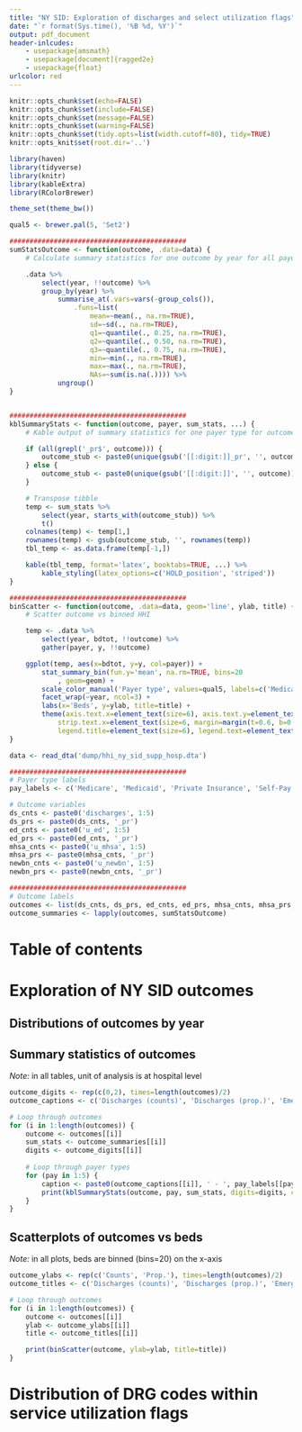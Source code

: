 ```yaml
---
title: "NY SID: Exploration of discharges and select utilization flags"
date: "`r format(Sys.time(), '%B %d, %Y')`"
output: pdf_document
header-inlcudes:
    - usepackage{amsmath}
    - usepackage[document]{ragged2e}
    - usepackage{float}
urlcolor: red
---
```



```r
knitr::opts_chunk$set(echo=FALSE)
knitr::opts_chunk$set(include=FALSE)
knitr::opts_chunk$set(message=FALSE)
knitr::opts_chunk$set(warning=FALSE)
knitr::opts_chunk$set(tidy.opts=list(width.cutoff=80), tidy=TRUE)
knitr::opts_knit$set(root.dir='..')
```
```r
library(haven)
library(tidyverse)
library(knitr)
library(kableExtra)
library(RColorBrewer)
```

```r
theme_set(theme_bw())

qual5 <- brewer.pal(5, 'Set2')
```

```r
############################################
sumStatsOutcome <- function(outcome, .data=data) {
	# Calculate summary statistics for one outcome by year for all payer types

	.data %>%
		select(year, !!outcome) %>%
		group_by(year) %>%
			summarise_at(.vars=vars(-group_cols()),
				.funs=list(
					mean=~mean(., na.rm=TRUE),
					sd=~sd(., na.rm=TRUE),
					q1=~quantile(., 0.25, na.rm=TRUE),
					q2=~quantile(., 0.50, na.rm=TRUE),
					q3=~quantile(., 0.75, na.rm=TRUE),
					min=~min(., na.rm=TRUE),
					max=~max(., na.rm=TRUE),
					NAs=~sum(is.na(.)))) %>%
			ungroup()
}


############################################
kblSummaryStats <- function(outcome, payer, sum_stats, ...) {
	# Kable output of summary statistics for one payer type for outcome

	if (all(grepl('_pr$', outcome))) {
		outcome_stub <- paste0(unique(gsub('[[:digit:]]_pr', '', outcome)), payer, '_pr_')
	} else {
		outcome_stub <- paste0(unique(gsub('[[:digit:]]', '', outcome)), payer, '_')
	}

	# Transpose tibble
	temp <- sum_stats %>%
		select(year, starts_with(outcome_stub)) %>%
		t()
	colnames(temp) <- temp[1,]
	rownames(temp) <- gsub(outcome_stub, '', rownames(temp))
	tbl_temp <- as.data.frame(temp[-1,])

	kable(tbl_temp, format='latex', booktabs=TRUE, ...) %>%
		kable_styling(latex_options=c('HOLD_position', 'striped'))
}

############################################
binScatter <- function(outcome, .data=data, geom='line', ylab, title) {
	# Scatter outcome vs binned HHI

	temp <- .data %>%
		select(year, bdtot, !!outcome) %>%
		gather(payer, y, !!outcome)

	ggplot(temp, aes(x=bdtot, y=y, col=payer)) +
		stat_summary_bin(fun.y='mean', na.rm=TRUE, bins=20
			, geom=geom) +
		scale_color_manual('Payer type', values=qual5, labels=c('Medicare', 'Medicaid', 'Private Insurance', 'Self-Pay', 'No charge')) +
		facet_wrap(~year, ncol=3) +
		labs(x='Beds', y=ylab, title=title) +
		theme(axis.text.x=element_text(size=6), axis.text.y=element_text(size=6),
			strip.text.x=element_text(size=6, margin=margin(t=0.6, b=0.6)),
			legend.title=element_text(size=6), legend.text=element_text(size=6), legend.key.size=unit(.5, 'line'), legend.position=c(.5, .15))
}
```

```r
data <- read_dta('dump/hhi_ny_sid_supp_hosp.dta')

############################################
# Payer type labels
pay_labels <- c('Medicare', 'Medicaid', 'Private Insurance', 'Self-Pay', 'No charge')

# Outcome variables
ds_cnts <- paste0('discharges', 1:5)
ds_prs <- paste0(ds_cnts, '_pr')
ed_cnts <- paste0('u_ed', 1:5)
ed_prs <- paste0(ed_cnts, '_pr')
mhsa_cnts <- paste0('u_mhsa', 1:5)
mhsa_prs <- paste0(mhsa_cnts, '_pr')
newbn_cnts <- paste0('u_newbn', 1:5)
newbn_prs <- paste0(newbn_cnts, '_pr')

############################################
# Outcome labels
outcomes <- list(ds_cnts, ds_prs, ed_cnts, ed_prs, mhsa_cnts, mhsa_prs, newbn_cnts, newbn_prs)
outcome_summaries <- lapply(outcomes, sumStatsOutcome)
```

# Table of contents

# Exploration of NY SID outcomes

## Distributions of outcomes by year

## Summary statistics of outcomes

*Note:* in all tables, unit of analysis is at hospital level

```r
outcome_digits <- rep(c(0,2), times=length(outcomes)/2)
outcome_captions <- c('Discharges (counts)', 'Discharges (prop.)', 'Emergency Dept. (counts)', 'Emergency Dept. (prop.)', 'Mental Health/Substance Abuse (counts)', 'Mental Health/Substance Abuse (prop.)', 'Newborn (counts)', 'Newborn (prop.)')

# Loop through outcomes
for (i in 1:length(outcomes)) {
	outcome <- outcomes[[i]]
	sum_stats <- outcome_summaries[[i]]
	digits <- outcome_digits[[i]]
	
	# Loop through payer types
	for (pay in 1:5) {
		caption <- paste0(outcome_captions[[i]], ' - ', pay_labels[[pay]])
		print(kblSummaryStats(outcome, pay, sum_stats, digits=digits, caption=caption))
	}
}
```

## Scatterplots of outcomes vs beds

*Note:* in all plots, beds are binned (bins=20) on the x-axis

```r
outcome_ylabs <- rep(c('Counts', 'Prop.'), times=length(outcomes)/2)
outcome_titles <- c('Discharges (counts)', 'Discharges (prop.)', 'Emergency Dept. (counts)', 'Emergency Dept. (prop.)', 'Mental Health/Substance Abuse (counts)', 'Mental Health/Substance Abuse (prop.)', 'Newborn (counts)', 'Newborn (prop.)')

# Loop through outcomes
for (i in 1:length(outcomes)) {
	outcome <- outcomes[[i]]
	ylab <- outcome_ylabs[[i]]
	title <- outcome_titles[[i]]

	print(binScatter(outcome, ylab=ylab, title=title))
}
```


# Distribution of DRG codes within service utilization flags
